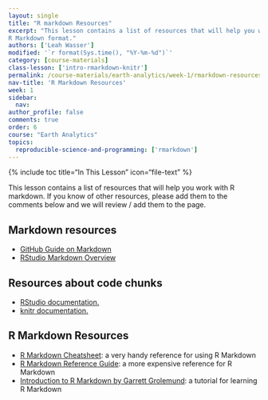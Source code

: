 ```yaml
---
layout: single
title: "R markdown Resources"
excerpt: "This lesson contains a list of resources that will help you work with the
R Markdown format."
authors: ['Leah Wasser']
modified: '`r format(Sys.time(), "%Y-%m-%d")`'
category: [course-materials]
class-lesson: ['intro-rmarkdown-knitr']
permalink: /course-materials/earth-analytics/week-1/rmarkdown-resources/
nav-title: 'R Markdown Resources'
week: 1
sidebar:
  nav:
author_profile: false
comments: true
order: 6
course: "Earth Analytics"
topics:
  reproducible-science-and-programming: ['rmarkdown']
---
```


{% include toc title="In This Lesson" icon="file-text" %}

This lesson contains a list of resources that will help you work with
R markdown. If you know of other resources, please add them to the comments
below and we will review / add them to the page.

<div class="notice--info" markdown="1">

## Markdown resources

* <a href="https://guides.github.com/features/mastering-markdown/" target="_blank">GitHub Guide on Markdown</a>
* <a href="http://rmarkdown.rstudio.com/authoring_basics.html" target="_blank"> RStudio Markdown Overview</a>


## Resources about code chunks

* <a href="http://rmarkdown.rstudio.com/authoring_rcodechunks.html" target="_blank"> RStudio documentation.</a>
* <a href="http://yihui.name/knitr/demo/output/" target="_blank"> knitr documentation.</a>


## R Markdown Resources

* <a href="http://www.rstudio.com/wp-content/uploads/2016/03/rmarkdown-cheatsheet-2.0.pdf" target="_blank"> R Markdown Cheatsheet</a>: a very handy reference for using R
Markdown
* <a href="http://www.rstudio.com/wp-content/uploads/2015/03/rmarkdown-reference.pdf" target="_blank"> R Markdown Reference Guide</a>: a more expensive reference for R
Markdown
* <a href="http://rmarkdown.rstudio.com/articles_intro.html" target="_blank"> Introduction to R Markdown by Garrett Grolemund</a>: a tutorial for learning R Markdown

</div>
